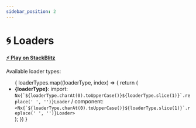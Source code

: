 ```yaml
---
sidebar_position: 2
---
```


# 🌀 Loaders

**[⚡️ Play on StackBlitz](https://stackblitz.com/edit/nx-react-svg-loaders-demo)**


Available loader types:

<ul>
  {
    loaderTypes.map((loaderType, index) => {
      return (
        <li key={index}>
          <b>{loaderType}</b>:
          import: <code>Nx{`${loaderType.charAt(0).toUpperCase()}${loaderType.slice(1)}`.replace(' ', '')}Loader</code> /
          component: <code>&lt;Nx{`${loaderType.charAt(0).toUpperCase()}${loaderType.slice(1)}`.replace(' ', '')}Loader&gt;</code>
        </li>
      );
    })
  }
</ul>
